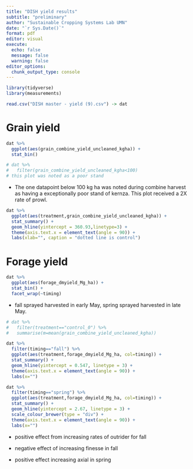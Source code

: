```yaml
---
title: "DISH yield results"
subtitle: "preliminary"
author: "Sustainable Cropping Systems Lab UMN"
date: "`r Sys.Date()`"
format: pdf
editor: visual
execute:
  echo: false
  message: false
  warning: false
editor_options: 
  chunk_output_type: console
---
```


```r
library(tidyverse)
library(measurements)

```

```r
read.csv("DISH master - yield (9).csv") -> dat

```

# Grain yield

```r
dat %>% 
  ggplot(aes(grain_combine_yield_uncleaned_kgha)) + 
  stat_bin()

# dat %>% 
#   filter(grain_combine_yield_uncleaned_kgha<100)
# this plot was noted as a poor stand

```

-   The one datapoint below 100 kg ha was noted during combine harvest as having a exceptionally poor stand of kernza. This plot received a 2X rate of prowl.

```r
dat %>% 
  ggplot(aes(treatment,grain_combine_yield_uncleaned_kgha)) +
  stat_summary() +
  geom_hline(yintercept = 360.93,linetype=3) +
  theme(axis.text.x = element_text(angle = 90)) +
  labs(xlab="", caption = "dotted line is control")

```

\newpage

# Forage yield

```r
dat %>% 
  ggplot(aes(forage_dmyield_Mg_ha)) + 
  stat_bin() +
  facet_wrap(~timing)
```

-   fall sprayed harvested in early May, spring sprayed harvested in late May.

\newpage

```r

# dat %>% 
#   filter(treatment=="control_0") %>% 
#   summarise(m=mean(grain_combine_yield_uncleaned_kgha))

dat %>% 
  filter(timing=="fall") %>% 
  ggplot(aes(treatment,forage_dmyield_Mg_ha, col=timing)) +
  stat_summary() +
  geom_hline(yintercept = 0.547, linetype = 3) +
  theme(axis.text.x = element_text(angle = 90)) +
  labs(x="")

dat %>% 
  filter(timing=="spring") %>% 
  ggplot(aes(treatment,forage_dmyield_Mg_ha, col=timing)) +
  stat_summary() +
  geom_hline(yintercept = 2.67, linetype = 3) +
  scale_colour_brewer(type = "div") +
  theme(axis.text.x = element_text(angle = 90)) +
  labs(x="")
```

-   positive effect from increasing rates of outrider for fall

-   negative effect of increasing finesse in fall

-   positive effect increasing axial in spring
